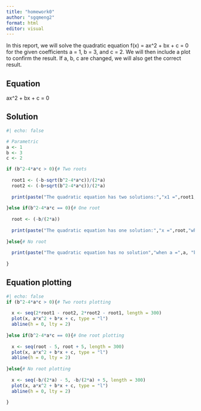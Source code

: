 ```yaml
---
title: "homework0"
author: "sgqmeng2"
format: html
editor: visual
---
```


In this report, we will solve the quadratic equation f(x) = ax^2 + bx + c = 0 for the given coefficients a = 1, b = 3, and c = 2. We will then include a plot to confirm the result. If a, b, c are changed, we will also get the correct result.

## Equation
ax^2 + bx + c = 0

## Solution
```r
#| echo: false

# Parametric
a <- 1 
b <- 3
c <- 2

if (b^2-4*a*c > 0){# Two roots
  
  root1 <- (-b-sqrt(b^2-4*a*c))/(2*a)
  root2 <- (-b+sqrt(b^2-4*a*c))/(2*a)
  
  print(paste("The quadratic equation has two solutions:","x1 =",root1,", x2 =",root2,"when a =",a, "b =",b,"c =",c))
  
}else if(b^2-4*a*c == 0){# One root
  
  root <- (-b/(2*a))  
  
  print(paste("The quadratic equation has one solution:","x =",root,"when a =",a, "b =",b,"c =",c))
  
}else{# No root
  
  print(paste("The quadratic equation has no solution","when a =",a, "b =",b,"c =",c))
  
}

```

## Equation plotting 

```r
#| echo: false
if (b^2-4*a*c > 0){# Two roots plotting
  
  x <- seq(2*root1 - root2, 2*root2 - root1, length = 300)
  plot(x, a*x^2 + b*x + c, type = "l")
  abline(h = 0, lty = 2)
  
}else if(b^2-4*a*c == 0){# One root plotting
  
  x <- seq(root - 5, root + 5, length = 300)
  plot(x, a*x^2 + b*x + c, type = "l")
  abline(h = 0, lty = 2)
  
}else{# No root plotting
  
  x <- seq(-b/(2*a) - 5, -b/(2*a) + 5, length = 300)
  plot(x, a*x^2 + b*x + c, type = "l")
  abline(h = 0, lty = 2)
  
}

```
